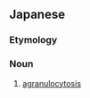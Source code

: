 ==Japanese==
{{ja-kanjitab|む|か|りゅう|きゅう|しょう|yomi=o}}

===Etymology===
{{confix|lang=ja|sort=むかりゅうきゅうしょう|無|tr1=mu|t1=not|顆粒球|tr2=karyūkyū|t2=granulocyte|症|tr3=shō|t3=disease}}

===Noun===
{{ja-noun|むかりゅうきゅうしょう}}

# {{lb|ja|disease|sort=むかりゅうきゅうしょう}} [[agranulocytosis]]